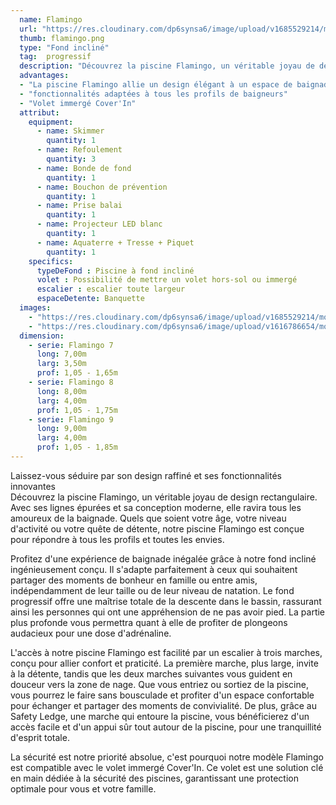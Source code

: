 ```yaml
---
  name: Flamingo
  url: "https://res.cloudinary.com/dp6synsa6/image/upload/v1685529214/monoblocs-fonds-inclines/Flamingo/Flamingo-9-grise_i3xh9m.jpg"
  thumb: flamingo.png
  type: "Fond incliné"
  tag:  progressif
  description: "Découvrez la piscine Flamingo, un véritable joyau de design rectangulaire. Avec ses lignes épurées et sa conception moderne, elle ravira tous les amoureux de la baignade. Quels que soient votre âge, votre niveau d'activité ou votre quête de détente, notre piscine Flamingo est conçue pour répondre à tous les profils et toutes les envies."
  advantages:
  - "La piscine Flamingo allie un design élégant à un espace de baignade attractif."
  - "fonctionnalités adaptées à tous les profils de baigneurs"
  - "Volet immergé Cover'In"
  attribut:
    equipment:
      - name: Skimmer
        quantity: 1
      - name: Refoulement
        quantity: 3
      - name: Bonde de fond
        quantity: 1
      - name: Bouchon de prévention
        quantity: 1
      - name: Prise balai
        quantity: 1
      - name: Projecteur LED blanc
        quantity: 1
      - name: Aquaterre + Tresse + Piquet
        quantity: 1
    specifics:
      typeDeFond : Piscine à fond incliné
      volet : Possibilité de mettre un volet hors-sol ou immergé
      escalier : escalier toute largeur
      espaceDetente: Banquette
  images:
    - "https://res.cloudinary.com/dp6synsa6/image/upload/v1685529214/monoblocs-fonds-inclines/Flamingo/Flamingo-9-grise_i3xh9m.jpg"
    - "https://res.cloudinary.com/dp6synsa6/image/upload/v1616786654/monoblocs-fonds-plats/sunshine/piscine-flamingo_ae8guh.png"
  dimension:
    - serie: Flamingo 7
      long: 7,00m
      larg: 3,50m
      prof: 1,05 - 1,65m
    - serie: Flamingo 8
      long: 8,00m
      larg: 4,00m
      prof: 1,05 - 1,75m
    - serie: Flamingo 9
      long: 9,00m
      larg: 4,00m
      prof: 1,05 - 1,85m
---
```


<div class=" mt-4 max-w-[720px]">
	<div class="mb-2 text-center font-semibold text-primary">
		Laissez-vous séduire par son design raffiné et ses fonctionnalités innovantes
	</div>
 Découvrez la piscine Flamingo, un véritable joyau de design rectangulaire. Avec ses lignes épurées et sa conception moderne, elle ravira tous les amoureux de la baignade. Quels que soient votre âge, votre niveau d'activité ou votre quête de détente, notre piscine Flamingo est conçue pour répondre à tous les profils et toutes les envies.

Profitez d'une expérience de baignade inégalée grâce à notre fond incliné ingénieusement conçu. Il s'adapte parfaitement à ceux qui souhaitent partager des moments de bonheur en famille ou entre amis, indépendamment de leur taille ou de leur niveau de natation. Le fond progressif offre une maîtrise totale de la descente dans le bassin, rassurant ainsi les personnes qui ont une appréhension de ne pas avoir pied. La partie plus profonde vous permettra quant à elle de profiter de plongeons audacieux pour une dose d'adrénaline.

L'accès à notre piscine Flamingo est facilité par un escalier à trois marches, conçu pour allier confort et praticité. La première marche, plus large, invite à la détente, tandis que les deux marches suivantes vous guident en douceur vers la zone de nage. Que vous entriez ou sortiez de la piscine, vous pourrez le faire sans bousculade et profiter d'un espace confortable pour échanger et partager des moments de convivialité. De plus, grâce au Safety Ledge, une marche qui entoure la piscine, vous bénéficierez d'un accès facile et d'un appui sûr tout autour de la piscine, pour une tranquillité d'esprit totale.

La sécurité est notre priorité absolue, c'est pourquoi notre modèle Flamingo est compatible avec le volet immergé Cover'In. Ce volet est une solution clé en main dédiée à la sécurité des piscines, garantissant une protection optimale pour vous et votre famille.

</div>
